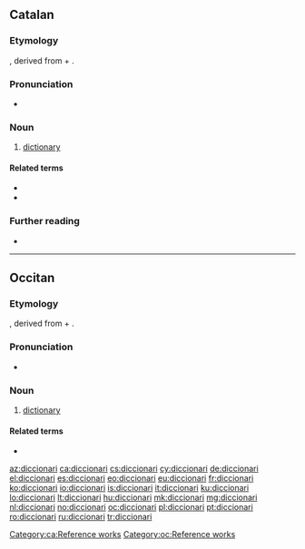 ==Catalan==

===Etymology===
{{bor|ca|ML.|dictiōnārium||dictionary}}, derived from {{der|ca|la|dictiō||saying, speaking}} + {{m|la|-ārium}}.

===Pronunciation===
* {{ca-IPA}}

===Noun===
{{ca-noun|m}}

# [[dictionary]]

====Related terms====
* {{l|ca|dicció}}
* {{l|ca|dir}}

===Further reading===
* {{R:IEC2}}

[[Category:ca:Reference works]]

----

==Occitan==

===Etymology===
{{bor|oc|ML.|dictiōnārium||dictionary}}, derived from {{der|oc|la|dictiō||saying, speaking}} + {{m|la|-ārium}}.

===Pronunciation===
* {{IPA|/dit͡sjuˈnaɾi/|lang=oc}}

===Noun===
{{oc-noun|m}}

# [[dictionary]]

====Related terms====
* {{l|oc|dire}}

[[Category:oc:Reference works]]

[[az:diccionari]]
[[ca:diccionari]]
[[cs:diccionari]]
[[cy:diccionari]]
[[de:diccionari]]
[[el:diccionari]]
[[es:diccionari]]
[[eo:diccionari]]
[[eu:diccionari]]
[[fr:diccionari]]
[[ko:diccionari]]
[[io:diccionari]]
[[is:diccionari]]
[[it:diccionari]]
[[ku:diccionari]]
[[lo:diccionari]]
[[lt:diccionari]]
[[hu:diccionari]]
[[mk:diccionari]]
[[mg:diccionari]]
[[nl:diccionari]]
[[no:diccionari]]
[[oc:diccionari]]
[[pl:diccionari]]
[[pt:diccionari]]
[[ro:diccionari]]
[[ru:diccionari]]
[[tr:diccionari]]